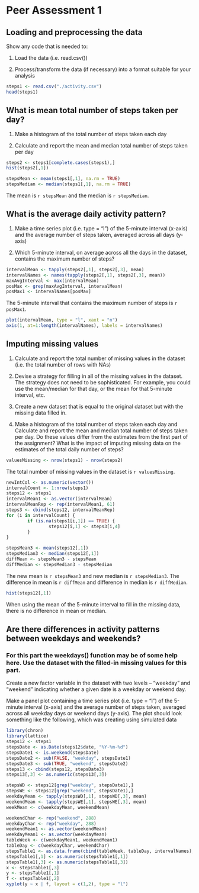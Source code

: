 Peer Assessment 1
========================================================

## Loading and preprocessing the data

Show any code that is needed to:

1. Load the data (i.e. read.csv())

2. Process/transform the data (if necessary) into a format suitable for your analysis

```r
steps1 <- read.csv("./activity.csv")
head(steps1)
```

## What is mean total number of steps taken per day?

1. Make a histogram of the total number of steps taken each day

2. Calculate and report the mean and median total number of steps taken per day

```r
steps2 <- steps1[complete.cases(steps1),]
hist(steps2[,1])
```

``` r
stepsMean <- mean(steps1[,1], na.rm = TRUE)
stepsMedian <- median(steps1[,1], na.rm = TRUE)
```

The mean is `r stepsMean` and the median is `r stepsMedian`.

## What is the average daily activity pattern?

1. Make a time series plot (i.e. type = "l") of the 5-minute interval (x-axis) and the average number of steps taken, averaged across all days (y-axis)

2. Which 5-minute interval, on average across all the days in the dataset, contains the maximum number of steps?

```r
intervalMean <- tapply(steps2[,1], steps2[,3], mean)
intervalNames <- names(tapply(steps2[,1], steps2[,3], mean))
maxAvgInterval <- max(intervalMean)
posMax <- grep(maxAvgInterval, intervalMean)
posMax1 <- intervalNames[posMax]
```

The 5-minute interval that contains the maximum number of steps is `r posMax1`.

``` r
plot(intervalMean, type = "l", xaxt = "n")
axis(1, at=1:length(intervalNames), labels = intervalNames)
```

## Imputing missing values

1. Calculate and report the total number of missing values in the dataset (i.e. the total number of rows with NAs)

2. Devise a strategy for filling in all of the missing values in the dataset. The strategy does not need to be sophisticated. For example, you could use the mean/median for that day, or the mean for that 5-minute interval, etc.

3. Create a new dataset that is equal to the original dataset but with the missing data filled in.

4. Make a histogram of the total number of steps taken each day and Calculate and report the mean and median total number of steps taken per day. Do these values differ from the estimates from the first part of the assignment? What is the impact of imputing missing data on the estimates of the total daily number of steps?

``` r
valuesMissing <- nrow(steps1) - nrow(steps2)
```

The total number of missing values in the dataset is `r valuesMissing`.

``` r
newIntCol <- as.numeric(vector())
intervalCount <- 1:nrow(steps1)
steps12 <- steps1
intervalMean1 <- as.vector(intervalMean)
intervalMeanRep <- rep(intervalMean1, 61)
steps3 <- cbind(steps12, intervalMeanRep)
for (i in intervalCount) {
        if (is.na(steps1[i,1]) == TRUE) {
                steps12[i,1] <- steps3[i,4]
        }       
}

stepsMean3 <- mean(steps12[,1])
stepsMedian3 <- median(steps12[,1])
diffMean <- stepsMean3 - stepsMean
diffMedian <- stepsMedian3 - stepsMedian
```

The new mean is `r stepsMean3` and new median is `r stepsMedian3`. The difference in mean is `r diffMean` and difference in median is `r diffMedian`.

```r
hist(steps12[,1])
```

When using the mean of the 5-minute interval to fill in the missing data, there is no difference in mean or median.

## Are there differences in activity patterns between weekdays and weekends?

### For this part the weekdays() function may be of some help here. Use the dataset with the filled-in missing values for this part. 

Create a new factor variable in the dataset with two levels – “weekday” and “weekend” indicating whether a given date is a weekday or weekend day.

Make a panel plot containing a time series plot (i.e. type = "l") of the 5-minute interval (x-axis) and the average number of steps taken, averaged across all weekday days or weekend days (y-axis). The plot should look something like the following, which was creating using simulated data

``` r
library(chron)
library(lattice)
steps12 <- steps1
stepsDate <- as.Date(steps12$date, "%Y-%m-%d")
stepsDate1 <- is.weekend(stepsDate)
stepsDate2 <- sub(FALSE, "weekday", stepsDate1)
stepsDate3 <- sub(TRUE, "weekend", stepsDate2)
steps13 <- cbind(steps12, stepsDate3)
steps13[,3] <- as.numeric(steps13[,3])

stepsWD <- steps12[grep("weekday", stepsDate1),]
stepsWE <- steps12[grep("weekend", stepsDate1),]
weekdayMean <- tapply(stepsWD[,1], stepsWD[,3], mean)
weekendMean <- tapply(stepsWE[,1], stepsWE[,3], mean)
weekMean <- c(weekdayMean, weekendMean)

weekendChar <- rep("weekend", 288)
weekdayChar <- rep("weekday", 288)
weekendMean1 <- as.vector(weekendMean)
weekdayMean1 <- as.vector(weekdayMean)
tableWeek <- c(weekdayMean1, weekendMean1)
tableDay <- c(weekdayChar, weekendChar)
stepsTable1 <- as.data.frame(cbind(tableWeek, tableDay, intervalNames), stringsAsFactors = FALSE)
stepsTable1[,1] <- as.numeric(stepsTable1[,1])
stepsTable1[,3] <- as.numeric(stepsTable1[,3])
x <- stepsTable1[,3]
y <- stepsTable1[,1]
f <- stepsTable1[,2]
xyplot(y ~ x | f, layout = c(1,2), type = "l")
```